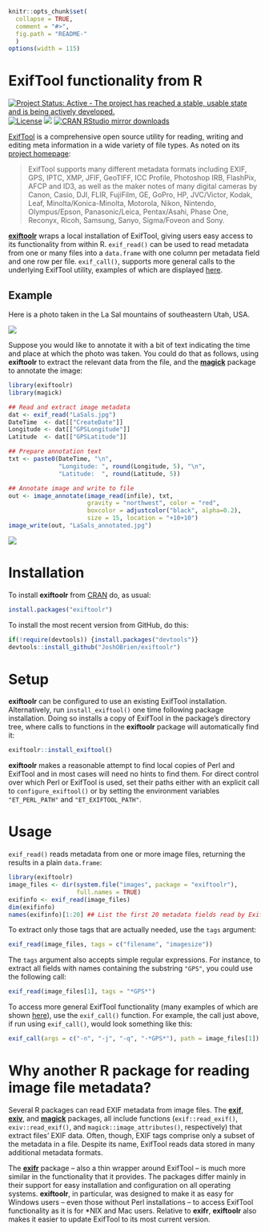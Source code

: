 <!-- README.md is generated from README.Rmd by knitr::knit(). Please edit that file -->

```r
knitr::opts_chunk$set(
  collapse = TRUE,
  comment = "#>",
  fig.path = "README-"
  )
options(width = 115)
```

# ExifTool functionality from R

[![Project Status: Active - The project has reached a stable, usable state and is being actively developed.](http://www.repostatus.org/badges/latest/active.svg)](http://www.repostatus.org/#active)
[![License](https://JoshOBrien.github.io/badges/GPL2+.svg)](http://www.gnu.org/licenses/gpl-2.0.html)
[![](http://www.r-pkg.org/badges/version/exiftoolr)](http://www.r-pkg.org/pkg/exiftoolr)
[![CRAN RStudio mirror downloads](http://cranlogs.r-pkg.org/badges/exiftoolr)](http://www.r-pkg.org/pkg/exiftoolr)

[ExifTool][ExifTool-home] is a comprehensive open source utility for
reading, writing and editing meta information in a wide variety of
file types. As noted on its [project homepage][ExifTool-home]:

> ExifTool supports many different metadata formats including EXIF, GPS,
> IPTC, XMP, JFIF, GeoTIFF, ICC Profile, Photoshop IRB, FlashPix, AFCP
> and ID3, as well as the maker notes of many digital cameras by Canon,
> Casio, DJI, FLIR, FujiFilm, GE, GoPro, HP, JVC/Victor, Kodak, Leaf,
> Minolta/Konica-Minolta, Motorola, Nikon, Nintendo, Olympus/Epson,
> Panasonic/Leica, Pentax/Asahi, Phase One, Reconyx, Ricoh, Samsung,
> Sanyo, Sigma/Foveon and Sony.

[**exiftoolr**](https://CRAN.R-project.org/package=exiftoolr) wraps a
local installation of ExifTool, giving users easy access to its
functionality from within R. `exif_read()` can be used to read
metadata from one or many files into a `data.frame` with one column
per metadata field and one row per file. `exif_call()`, supports more
general calls to the underlying ExifTool utility, examples of which
are displayed [here][ExifTool-examples].


## Example

Here is a photo taken in the La Sal mountains of southeastern Utah,
USA.

![](img/LaSals.jpg)

Suppose you would like to annotate it with a bit of text indicating
the time and place at which the photo was taken. You could do that as
follows, using **exiftoolr** to extract the relevant data from the
file, and the
[**magick**](https://CRAN.R-project.org/package=magick) package to
annotate the image:

```r
library(exiftoolr)
library(magick)

## Read and extract image metadata
dat <- exif_read("LaSals.jpg")
DateTime  <- dat[["CreateDate"]]
Longitude <- dat[["GPSLongitude"]]
Latitude  <- dat[["GPSLatitude"]]

## Prepare annotation text
txt <- paste0(DateTime, "\n",
              "Longitude: ", round(Longitude, 5), "\n",
              "Latitude:  ", round(Latitude, 5))

## Annotate image and write to file
out <- image_annotate(image_read(infile), txt,
                      gravity = "northwest", color = "red",
                      boxcolor = adjustcolor("black", alpha=0.2),
                      size = 15, location = "+10+10")
image_write(out, "LaSals_annotated.jpg")
```

![](img/LaSals_annotated.jpg)


# Installation

To install **exiftoolr** from
[CRAN](https://CRAN.R-project.org/package=exiftoolr) do, as usual:

```r
install.packages("exiftoolr")
```

To install the most recent version from GitHub, do this:

```r
if(!require(devtools)) {install.packages("devtools")}
devtools::install_github("JoshOBrien/exiftoolr")
```


# Setup

**exiftoolr** can be configured to use an existing ExifTool
installation. Alternatively, run `install_exiftool()` one time
following package installation. Doing so installs a copy of ExifTool
in the package's directory tree, where calls to functions in the
**exiftoolr** package will automatically find it:

```r
exiftoolr::install_exiftool()
```

**exiftoolr** makes a reasonable attempt to find local copies of Perl
and ExifTool and in most cases will need no hints to find them. For
direct control over which Perl or ExifTool is used, set their paths
either with an explicit call to `configure_exiftool()` or by setting
the environment variables `"ET_PERL_PATH"` and `"ET_EXIFTOOL_PATH"`.


# Usage

`exif_read()` reads metadata from one or more image files, returning
the results in a plain `data.frame`:

```r
library(exiftoolr)
image_files <- dir(system.file("images", package = "exiftoolr"), 
                   full.names = TRUE)
exifinfo <- exif_read(image_files)
dim(exifinfo)
names(exifinfo)[1:20] ## List the first 20 metadata fields read by ExifTool
```

To extract only those tags that are actually needed, use the `tags`
argument:

```r
exif_read(image_files, tags = c("filename", "imagesize"))
```

The `tags` argument also accepts simple regular expressions. For
instance, to extract all fields with names containing the substring
`"GPS"`, you could use the following call:

```r
exif_read(image_files[1], tags = "*GPS*")
```

To access more general ExifTool functionality (many examples of which
are shown [here][ExifTool-examples]), use the `exif_call()`
function. For example, the call just above, if run using
`exif_call()`, would look something like this:

```r
exif_call(args = c("-n", "-j", "-q", "-*GPS*"), path = image_files[1])
```


# Why another R package for reading image file metadata?

Several R packages can read EXIF metadata from image files. The
[**exif**](https://CRAN.R-project.org/package=exif),
[**exiv**](https://github.com/hrbrmstr/exiv), and
[**magick**](https://CRAN.R-project.org/package=magick) packages, all
include functions (`exif::read_exif()`, `exiv::read_exif()`, and
`magick::image_attributes()`, respectively) that extract files' EXIF
data. Often, though, EXIF tags comprise only a subset of the metadata
in a file. Despite its name, ExifTool reads data stored in many
additional metadata formats.

The [**exifr**](https://CRAN.R-project.org/package=exifr) package --
also a thin wrapper around ExifTool -- is much more similar in the
functionality that it provides. The packages differ mainly in their
support for easy installation and configuration on all operating
systems. **exiftoolr**, in particular, was designed to make it as easy
for Windows users -- even those without Perl installations -- to
access ExifTool functionality as it is for *NIX and Mac
users. Relative to **exifr**, **exiftoolr** also makes it easier to
update ExifTool to its most current version.



[ExifTool-home]: https://exiftool.org/
[ExifTool-examples]: https://exiftool.org/examples.html
